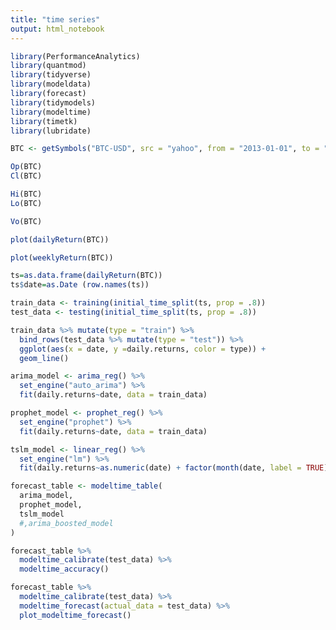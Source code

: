 ```yaml
---
title: "time series"
output: html_notebook
---
```



```r
library(PerformanceAnalytics)
library(quantmod)
library(tidyverse)
library(modeldata)
library(forecast)
library(tidymodels)
library(modeltime)
library(timetk)
library(lubridate)
```


```r
BTC <- getSymbols("BTC-USD", src = "yahoo", from = "2013-01-01", to = "2020-11-01", auto.assign = FALSE)

Op(BTC)
Cl(BTC)

Hi(BTC)
Lo(BTC)

Vo(BTC)
```


```r
plot(dailyReturn(BTC))

plot(weeklyReturn(BTC))

ts=as.data.frame(dailyReturn(BTC))
ts$date=as.Date (row.names(ts)) 
```

```r
train_data <- training(initial_time_split(ts, prop = .8))
test_data <- testing(initial_time_split(ts, prop = .8))

```

```r
train_data %>% mutate(type = "train") %>% 
  bind_rows(test_data %>% mutate(type = "test")) %>% 
  ggplot(aes(x = date, y =daily.returns, color = type)) + 
  geom_line()
```


```r
arima_model <- arima_reg() %>% 
  set_engine("auto_arima") %>% 
  fit(daily.returns~date, data = train_data)
```



```r
prophet_model <- prophet_reg() %>% 
  set_engine("prophet") %>% 
  fit(daily.returns~date, data = train_data)
```


```r
tslm_model <- linear_reg() %>% 
  set_engine("lm") %>% 
  fit(daily.returns~as.numeric(date) + factor(month(date, label = TRUE)), data = train_data)

```


```r
forecast_table <- modeltime_table(
  arima_model,
  prophet_model,
  tslm_model
  #,arima_boosted_model
)
```



```r
forecast_table %>% 
  modeltime_calibrate(test_data) %>% 
  modeltime_accuracy()
```



```r
forecast_table %>% 
  modeltime_calibrate(test_data) %>% 
  modeltime_forecast(actual_data = test_data) %>% 
  plot_modeltime_forecast()
```

